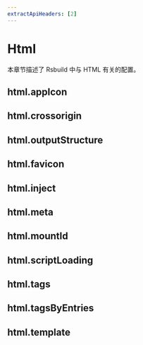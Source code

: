```yaml
---
extractApiHeaders: [2]
---
```


# Html

本章节描述了 Rsbuild 中与 HTML 有关的配置。

## html.appIcon


<AppIcon />

## html.crossorigin


<Crossorigin />

## html.outputStructure


<OutputStructure />

## html.favicon


<Favicon />

## html.inject


<Inject />

## html.meta


<Meta />

## html.mountId


<MountId />

## html.scriptLoading


<ScriptLoading />

## html.tags


<Tags />

## html.tagsByEntries


<TagsByEntries />

## html.template


<Template />

## html.templateParameters


<TemplateParameters />

## html.title


<Title />
